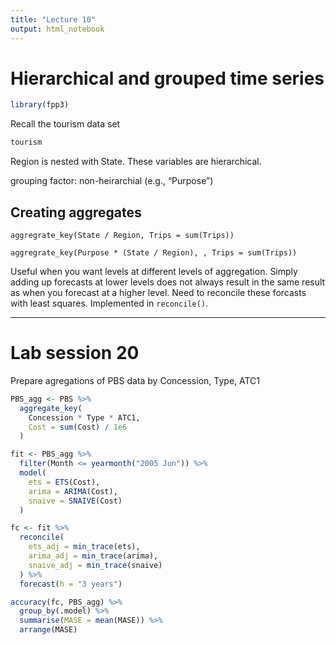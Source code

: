 ```yaml
---
title: "Lecture 10"
output: html_notebook
---
```


# Hierarchical and grouped time series

```r
library(fpp3)
```

Recall the tourism data set
```r
tourism
```

Region is nested with State. These variables are hierarchical. 

grouping factor: non-heirarchial (e.g., "Purpose")

## Creating aggregates

`aggregrate_key(State / Region, Trips = sum(Trips))` 

`aggregrate_key(Purpose * (State / Region), , Trips = sum(Trips))`

Useful when you want levels at different levels of aggregation. Simply adding up forecasts at lower levels does not always result in the same result as when you forecast at a higher level. Need to reconcile these forcasts with least squares. Implemented in `reconcile()`.




***

# Lab session 20

Prepare agregations of PBS data by Concession, Type, ATC1

```r
PBS_agg <- PBS %>% 
  aggregate_key(
    Concession * Type * ATC1,
    Cost = sum(Cost) / 1e6
  )

fit <- PBS_agg %>% 
  filter(Month <= yearmonth("2005 Jun")) %>% 
  model(
    ets = ETS(Cost),
    arima = ARIMA(Cost),
    snaive = SNAIVE(Cost)
  )

fc <- fit %>% 
  reconcile(
    ets_adj = min_trace(ets),
    arima_adj = min_trace(arima),
    snaive_adj = min_trace(snaive)
  ) %>% 
  forecast(h = "3 years") 

accuracy(fc, PBS_agg) %>% 
  group_by(.model) %>% 
  summarise(MASE = mean(MASE)) %>% 
  arrange(MASE)
```

